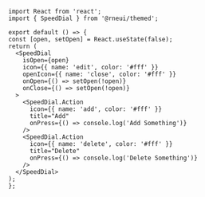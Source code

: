 ```SnackPlayer name=RNE SpeedDial
import React from 'react';
import { SpeedDial } from '@rneui/themed';

export default () => {
const [open, setOpen] = React.useState(false);
return (
  <SpeedDial
    isOpen={open}
    icon={{ name: 'edit', color: '#fff' }}
    openIcon={{ name: 'close', color: '#fff' }}
    onOpen={() => setOpen(!open)}
    onClose={() => setOpen(!open)}
  >
    <SpeedDial.Action
      icon={{ name: 'add', color: '#fff' }}
      title="Add"
      onPress={() => console.log('Add Something')}
    />
    <SpeedDial.Action
      icon={{ name: 'delete', color: '#fff' }}
      title="Delete"
      onPress={() => console.log('Delete Something')}
    />
  </SpeedDial>
);
};
```
